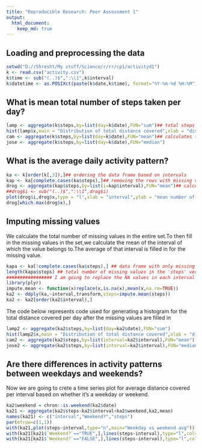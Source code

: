 ```yaml
---
title: "Reproducible Research: Peer Assessment 1"
output: 
  html_document:
    keep_md: true
---
```


## Loading and preprocessing the data

```r
setwd("D://Shresht/My stuff/Science/r/rr/cp1/activityd1")
k <- read.csv("activity.csv")
k$time <- sub("(..)$",":\\1",k$interval)
k$datetime <- as.POSIXct(paste(k$date,k$time), format="%Y-%m-%d %H:%M")

```


## What is mean total number of steps taken per day?

```r
lamp <- aggregate(k$steps,by=list(day=k$date),FUN="sum")## total steps per day
hist(lamp$x,main = "Distribution of total distance covered",xlab = "distance")
cam <- aggregate(k$steps,by=list(day=k$date),FUN="mean")## calculates the mean steps per day
jose <- aggregate(k$steps,by=list(day=k$date),FUN="median")

```


## What is the average daily activity pattern?
```r
ka <- k[order(k[,3]),]## ordering the data frame based on intervals
kap <- ka[complete.cases(ka$steps),]## removing the rows with missing values
drog <- aggregate(kap$steps,by=list(i=kap$interval),FUN="mean")## calculates the mean steps per interval
##drog$i <- sub("(..)$",":\\1",drog$i)
plot(drog$i,drog$x,type = "l",xlab = "interval",ylab = "mean number of steps")
drog[which.max(drog$x),]

```



## Imputing missing values

We calculate the total number of missing values in the entire set.To then fill in the missing values in the set,we calculate the mean of the interval of which the value belongs to.The average of that interval is filled in for the missing value.
```r
kapa <- ka[!complete.cases(ka$steps),] ## data frame with only missing values
length(kapa$steps) ## total number of missing values in the 'steps' vector in the data frame
################# I am going to replace the NA values in each interval by the mean of that interval
library(plyr)
impute.mean <- function(x)replace(x,is.na(x),mean(x,na.rm=TRUE))
ka2 <- ddply(ka,~interval,transform,steps=impute.mean(steps))
ka2 <- ka2[order(ka2$interval),]


```
The code below represents code used for generating a histogram for the total distance covered per day after the missing values are filled in
```r
lamp2 <- aggregate(ka2$steps,by=list(day=ka2$date),FUN="sum")
hist(lamp2$x,main = "Distribution of total distance covered",xlab = "distance")
cam2 <- aggregate(ka2$steps,by=list(interval=ka2$interval),FUN="mean")
jose2 <- aggregate(ka2$steps,by=list(interval=ka2$interval),FUN="median")

```

## Are there differences in activity patterns between weekdays and weekends?
Now we are going to crete a time series plot for average distance covered per interval based on whether it's a weekday or weekend.
```r
ka2$weekend = chron::is.weekend(ka2$date)
ka21 <- aggregate(ka2$steps~ka2$interval+ka2$weekend,ka2,mean)
names(ka21) <- c("interval","Weekend?","steps")
par(mfrow=c(1,1))
with(ka21,plot(steps~interval,type="n",main="Weekday vs weekend avg"))
with(ka21[ka21$`Weekend?`=="TRUE",],lines(steps~interval),type="l",col="blue")
with(ka21[ka21$`Weekend?`=="FALSE",],lines(steps~interval),type="l",col="16")

```
